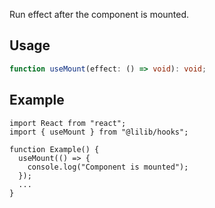 Run effect after the component is mounted.

## Usage

```ts
function useMount(effect: () => void): void;
```

## Example

```tsx
import React from "react";
import { useMount } from "@lilib/hooks";

function Example() {
  useMount(() => {
    console.log("Component is mounted");
  });
  ...
}
```
